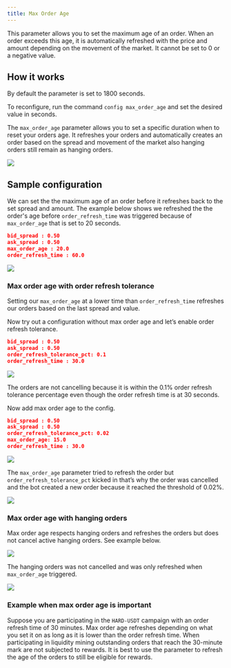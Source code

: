 ```yaml
---
title: Max Order Age
---
```


This parameter allows you to set the maximum age of an order. When an order exceeds this age, it is automatically refreshed with the price and amount depending on the movement of the market. It cannot be set to 0 or a negative value.

## How it works

By default the parameter is set to 1800 seconds.

To reconfigure, run the command `config max_order_age` and set the desired value in seconds.

The `max_order_age` parameter allows you to set a specific duration when to reset your orders age. It refreshes your orders and automatically creates an order based on the spread and movement of the market also hanging orders still remain as hanging orders.

![](img/config.gif)

## Sample configuration

We can set the the maximum age of an order before it refreshes back to the set spread and amount. The example below shows we refreshed the the order's age before `order_refresh_time` was triggered because of `max_order_age` that is set to 20 seconds.

```json
bid_spread : 0.50
ask_spread : 0.50
max_order_age : 20.0
order_refresh_time : 60.0
```

![](img/max-order-age.png)

### Max order age with order refresh tolerance

Setting our `max_order_age` at a lower time than `order_refresh_time` refreshes our orders based on the last spread and value.

Now try out a configuration without max order age and let’s enable order refresh tolerance.

```json
bid_spread : 0.50
ask_spread : 0.50
order_refresh_tolerance_pct: 0.1
order_refresh_time : 30.0
```

![](img/order-refresh-tolerance.png)

The orders are not cancelling because it is within the 0.1% order refresh tolerance percentage even though the order refresh time is at 30 seconds.

Now add max order age to the config.

```json
bid_spread : 0.50
ask_spread : 0.50
order_refresh_tolerance_pct: 0.02
max_order_age: 15.0
order_refresh_time : 30.0
```

![](img/different-config.png)

The `max_order_age` parameter tried to refresh the order but `order_refresh_tolerance_pct` kicked in that’s why the order was cancelled and the bot created a new order because it reached the threshold of 0.02%.

![](img/different-config2.png)

### Max order age with hanging orders

Max order age respects hanging orders and refreshes the orders but does not cancel active hanging orders. See example below.

![](img/max-order-hanging.png)

The hanging orders was not cancelled and was only refreshed when `max_order_age` triggered.

![](img/max-hanging.png)

### Example when max order age is important

Suppose you are participating in the `HARD-USDT` campaign with an order refresh time of 30 minutes. Max order age refreshes depending on what you set it on as long as it is lower than the order refresh time. When participating in liquidity mining outstanding orders that reach the 30-minute mark are not subjected to rewards. It is best to use the parameter to refresh the age of the orders to still be eligible for rewards.
